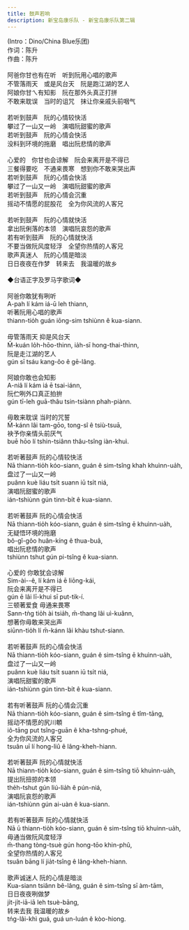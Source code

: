 ```yaml
---
title: 鼓声若响
description: 新宝岛康乐队 - 新宝岛康乐队第二辑
---
```


(Intro：Dino/China Blue乐团)<br />作词：陈升<br />作曲：陈升<br /><br />阿爸你甘也有在听　听到阮用心唱的歌声<br />不管落雨天　或是风台天　阮是跑江湖的艺人<br />阿娘你甘ㄟ有知影　阮在那外头真正打拼<br />不敢来耽误　当时的诅咒　抹让你亲戚头前咽气<br /><br />若听到鼓声　阮的心情较快活<br />攀过了一山又一岭　演唱阮甜蜜的歌声<br />若听到鼓声　阮的心情会快活<br />没料到环境的拖磨　唱出阮悲情的歌声<br /><br />心爱的　你甘也会谅解　阮会来离开是不得已<br />三餐得要吃　不通来畏寒　想到你不敢来哭出声<br />若听到鼓声　阮的心情会快活<br />攀过了一山又一岭　演唱阮甜蜜的歌声<br />若听到鼓声　阮的心情会沉重<br />摇动不情愿的屁股花　全为你风流的人客兄<br /><br />若听到鼓声　阮的心情就快活<br />拿出阮俐落的本领　演唱阮哀怨的歌声<br />若有听到鼓声　阮的心情就快活<br />不要当做阮风度轻浮　全望你热情的人客兄<br />歌声真迷人　阮的心情是暗淡<br />日日夜夜在作梦　转来去　我温暖的故乡<br /><br />◆台语正字及罗马字歌词◆<br /><br />阿爸你敢犹有咧听<br />A-pah lí kám iá-ū leh thiann,<br />听著阮用心唱的歌声<br />thiann-tio̍h guán iōng-sim tshiùnn ê kua-siann.<br /><br />毋管落雨天 抑是风台天<br />M̄-kuán lo̍h-hōo-thinn, ia̍h-sī hong-thai-thinn,<br />阮是走江湖的艺人<br />gún sī tsáu kang-ôo ê gē-lâng.<br /><br />阿娘你敢也会知影<br />A-niâ lí kám iá ē tsai-iánn,<br />阮伫咧外口真正拍拚<br />gún tī-leh guā-thâu tsin-tsiànn phah-piànn.<br /><br />毋敢来耽误 当时的咒誓<br />M̄-kánn lâi tam-gōo, tong-sî ê tsiù-tsuā,<br />袂予你亲情头前厌气<br />buē hōo lí tshin-tsiânn thâu-tsîng iàn-khuì.<br /><br />若听著鼓声 阮的心情较快活<br />Nā thiann-tio̍h kóo-siann, guán ê sim-tsîng khah khuìnn-ua̍h,<br />盘过了一山又一岭<br />puânn kuè liáu tsi̍t suann iū tsi̍t niá,<br />演唱阮甜蜜的歌声<br />ián-tshiùnn gún tinn-bi̍t ê kua-siann.<br /><br />若听著鼓声 阮的心情会快活<br />Nā thiann-tio̍h kóo-siann, guán ê sim-tsîng ē khuìnn-ua̍h,<br />无疑悟环境的拖磨<br />bô-gî-gôo huân-kíng ê thua-buâ,<br />唱出阮悲情的歌声<br />tshiùnn tshut gún pi-tsîng ê kua-siann.<br /><br />心爱的 你敢犹会谅解<br />Sim-ài--ê, lí kám iá ē liōng-kái,<br />阮会来离开是不得已<br />gún ē lâi lī-khui sī put-tik-í.<br />三顿著爱食 毋通来畏寒<br />Sann-tǹg tio̍h ài tsia̍h, m̄-thang lâi uì-kuânn,<br />想著你毋敢来哭出声<br />siūnn-tio̍h lí m̄-kánn lâi khàu tshut-siann.<br /><br />若听著鼓声 阮的心情会快活<br />Nā thiann-tio̍h kóo-siann, guán ê sim-tsîng ē khuìnn-ua̍h,<br />盘过了一山又一岭<br />puânn kuè liáu tsi̍t suann iū tsi̍t niá,<br />演唱阮甜蜜的歌声<br />ián-tshiùnn gún tinn-bi̍t ê kua-siann.<br /><br />若有听著鼓声 阮的心情会沉重<br />Nā thiann-tio̍h kóo-siann, guán ê sim-tsîng ē tîm-tāng,<br />摇动不情愿的尻川䫌<br />iô-tāng put tsîng-guān ê kha-tshng-phué,<br />全为你风流的人客兄<br />tsuân uī lí hong-liû ê lâng-kheh-hiann.<br /><br />若听著鼓声 阮的心情就快活<br />Nā thiann-tio̍h kóo-siann, guán ê sim-tsîng tiō khuìnn-ua̍h,<br />提出阮扭掠的本领<br />the̍h-tshut gún liú-lia̍h ê pún-niá,<br />演唱阮哀怨的歌声<br />ián-tshiùnn gún ai-uàn ê kua-siann.<br /><br />若有听著鼓声 阮的心情就快活<br />Nā ū thiann-tio̍h kóo-siann, guán ê sim-tsîng tiō khuìnn-ua̍h,<br />毋通当做阮风度轻浮<br />m̄-thang tòng-tsuè gún hong-tōo khin-phû,<br />全望你热情的人客兄<br />tsuân bāng lí jia̍t-tsîng ê lâng-kheh-hiann.<br /><br />歌声诚迷人 阮的心情是暗淡<br />Kua-siann tsiânn bê-lâng, guán ê sim-tsîng sī àm-tām,<br />日日夜夜咧做梦<br />ji̍t-ji̍t-iā-iā leh tsuè-bāng,<br />转来去我 我温暖的故乡<br />tńg-lâi-khì guá, guá un-luán ê kòo-hiong.